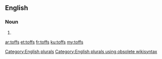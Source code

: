 ==English==

===Noun===
{{head|en}}

# {{plural of|toff}}

[[Category:English plurals]][[Category:English plurals using obsolete wikisyntax]]

[[ar:toffs]]
[[et:toffs]]
[[fr:toffs]]
[[ku:toffs]]
[[my:toffs]]